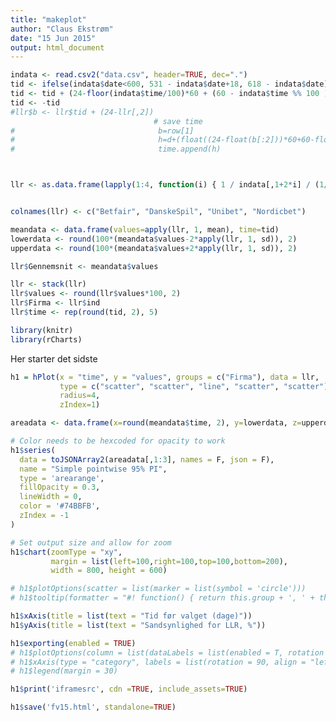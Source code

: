 ```yaml
---
title: "makeplot"
author: "Claus Ekstrøm"
date: "15 Jun 2015"
output: html_document
---
```


```r
indata <- read.csv2("data.csv", header=TRUE, dec=".")
tid <- ifelse(indata$date<600, 531 - indata$date+18, 618 - indata$date)
tid <- tid + (24-floor(indata$time/100)*60 + (60 - indata$time %% 100 ))/1440
tid <- -tid
#llr$b <- llr$tid + (24-llr[,2])
                                # save time
#                                b=row[1]
#                                h=d+(float((24-float(b[:2]))*60+60-float(b[2:4])))/1440
#                                time.append(h)



llr <- as.data.frame(lapply(1:4, function(i) { 1 / indata[,1+2*i] / (1/indata[,2+2*i] + 1/indata[,1+2*i])} ))


colnames(llr) <- c("Betfair", "DanskeSpil", "Unibet", "Nordicbet")

meandata <- data.frame(values=apply(llr, 1, mean), time=tid)
lowerdata <- round(100*(meandata$values-2*apply(llr, 1, sd)), 2)
upperdata <- round(100*(meandata$values+2*apply(llr, 1, sd)), 2)

llr$Gennemsnit <- meandata$values

llr <- stack(llr)
llr$values <- round(llr$values*100, 2)
llr$Firma <- llr$ind
llr$time <- rep(round(tid, 2), 5)

```

```r
library(knitr)
library(rCharts)
```


Her starter det sidste 

```r

h1 = hPlot(x = "time", y = "values", groups = c("Firma"), data = llr,
           type = c("scatter", "scatter", "line", "scatter", "scatter"), 
           radius=4,
           zIndex=1)

areadata <- data.frame(x=round(meandata$time, 2), y=lowerdata, z=upperdata)

# Color needs to be hexcoded for opacity to work
h1$series(
  data = toJSONArray2(areadata[,1:3], names = F, json = F),
  name = "Simple pointwise 95% PI",
  type = 'arearange',
  fillOpacity = 0.3,
  lineWidth = 0,
  color = '#74BBFB',
  zIndex = -1
)

# Set output size and allow for zoom
h1$chart(zoomType = "xy",
         margin = list(left=100,right=100,top=100,bottom=200),
         width = 800, height = 600)

# h1$plotOptions(scatter = list(marker = list(symbol = 'circle')))
# h1$tooltip(formatter = "#! function() { return this.group + ', ' + this.y; } !#")

h1$xAxis(title = list(text = "Tid før valget (dage)"))
h1$yAxis(title = list(text = "Sandsynlighed for LLR, %"))

h1$exporting(enabled = TRUE)
# h1$plotOptions(column = list(dataLabels = list(enabled = T, rotation = -90, align = 'right', color = 'white', x = 4, y = 10)))
# h1$xAxis(type = "category", labels = list(rotation = 90, align = "left"))
# h1$legend(margin = 30)

h1$print('iframesrc', cdn =TRUE, include_assets=TRUE)

h1$save('fv15.html', standalone=TRUE)


```

